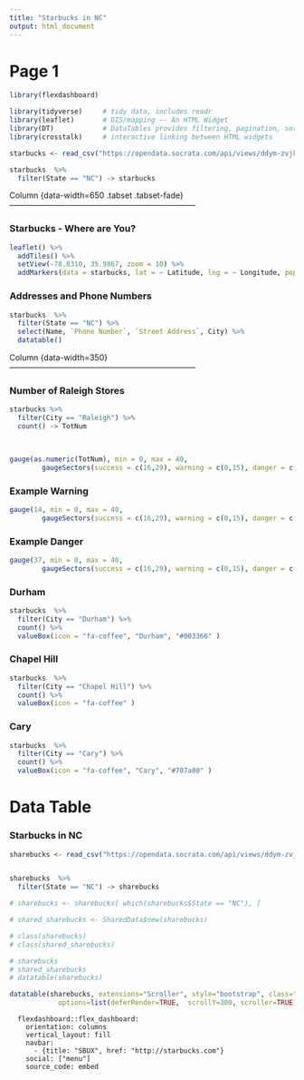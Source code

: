 ```yaml
---
title: "Starbucks in NC"
output: html_document
---
```


Page 1
=====================================================================

```r
library(flexdashboard)
```

```r
library(tidyverse)     # tidy data, includes readr
library(leaflet)       # GIS/mapping -- An HTML Widget
library(DT)            # DataTables provides filtering, pagination, sorting, and many other features in the tables.  An HTML Widget
library(crosstalk)     # interactive linking between HTML widgets
```

```r
starbucks <- read_csv("https://opendata.socrata.com/api/views/ddym-zvjk/rows.csv")

starbucks  %>%  
  filter(State == "NC") -> starbucks
```


   Column {data-width=650 .tabset .tabset-fade}
   -----------------------------------------------------------------------

### Starbucks - Where are You?

```r
leaflet() %>% 
  addTiles() %>% 
  setView(-78.8310, 35.9867, zoom = 10) %>% 
  addMarkers(data = starbucks, lat = ~ Latitude, lng = ~ Longitude, popup = starbucks$Name)
```

### Addresses and Phone Numbers
```r
starbucks  %>%  
  filter(State == "NC") %>% 
  select(Name, `Phone Number`, `Street Address`, City) %>% 
  datatable()
```

   Column {data-width=350}
   -----------------------------------------------------------------------

### Number of Raleigh Stores

```r
starbucks %>% 
  filter(City == "Raleigh") %>% 
  count() -> TotNum

 

gauge(as.numeric(TotNum), min = 0, max = 40, 
        gaugeSectors(success = c(16,29), warning = c(0,15), danger = c(30,40)))
```
  
### Example Warning
```r
gauge(14, min = 0, max = 40, 
        gaugeSectors(success = c(16,29), warning = c(0,15), danger = c(30,40)))
```


### Example Danger
```r
gauge(37, min = 0, max = 40, 
        gaugeSectors(success = c(16,29), warning = c(0,15), danger = c(30,40)))
```


### Durham

```r
starbucks  %>%  
  filter(City == "Durham") %>% 
  count() %>% 
  valueBox(icon = "fa-coffee", "Durham", "#003366" )
```


### Chapel Hill

```r
starbucks  %>%  
  filter(City == "Chapel Hill") %>% 
  count() %>% 
  valueBox(icon = "fa-coffee" )
```


### Cary

```r
starbucks  %>%  
  filter(City == "Cary") %>% 
  count() %>% 
  valueBox(icon = "fa-coffee", "Cary", "#707a00" )
```


Data Table
==============================================================

### Starbucks in NC

```r

sharebucks <- read_csv("https://opendata.socrata.com/api/views/ddym-zvjk/rows.csv")


sharebucks  %>%  
  filter(State == "NC") -> sharebucks

# sharebucks <- sharebucks[ which(sharebucks$State == "NC"), ]

# shared_sharebucks <- SharedData$new(sharebucks)

# class(sharebucks)
# class(shared_sharebucks)

# sharebucks
# shared_sharebucks
# datatable(sharebucks)

datatable(sharebucks, extensions="Scroller", style="bootstrap", class="compact", width="100%", 
            options=list(deferRender=TRUE,  scrollY=300, scroller=TRUE))
```


```{}
  flexdashboard::flex_dashboard:
    orientation: columns
    vertical_layout: fill
    navbar:
      - {title: "SBUX", href: "http://starbucks.com"}
    social: ["menu"]
    source_code: embed
```